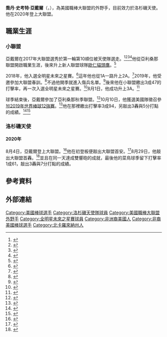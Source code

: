 {{Infobox baseball biography
| name        = 喬·亞戴爾<br />Jo Adell
| image       = Jo Adell 8.27.21 (cropped).jpg
| image_size  = 
| caption     = 2021年的亞戴爾
| team        = 洛杉磯天使
| number      = 7
| position    = [[游擊手|游擊手]]
| birth_date  = {{birth date and age|mf=yes|1999|4|8}}
| birth_place = {{USA}}[[北卡羅來納州|北卡羅來納州]][[薛爾比_(北卡羅來納州)|薛爾比]]
| bats        = 右
| throws      = 右
| debutleague = 美國職棒大聯盟
| debutdate   = 8月4日
| debutyear   = 2020年
| debutteam   = 洛杉磯天使
| statyear    = 2021年球季
| statleague  = 美國職棒大聯盟
| stat1label  = [[打擊率|打擊率]]
| stat1value  = .205
| stat2label  = [[全壘打|全壘打]]
| stat2value  = 7
| stat3label  = [[打點|打點]]
| stat3value  = 33
| stat4label  = [[盜壘|盜壘]]
| stat4value  = 
| teams =
* [[洛杉磯天使|洛杉磯天使]] ({{mlby|2020}}–)
|highlights=
}}
'''喬丹·史考特·亞戴爾'''（{{lang-en|Jordon Scott Adell}}，{{bd|1999年|4月8日|}}），為美國職棒大聯盟的外野手，目前效力於洛杉磯天使。他在2020年登上大聯盟。
==職業生涯==
===小聯盟===
亞戴爾在2017年大聯盟選秀於第一輪第10順位被天使隊選走。<ref>{{cite web|url=http://m.mlb.com/prospects/2017?list=draft|title=MLB.com 2017 Prospect Watch|website=Major League Baseball|access-date=2021-01-27|archive-date=2021-02-06|archive-url=https://web.archive.org/web/20210206042948/http://m.mlb.com/prospects/2017?list=draft|dead-url=no}}</ref><ref>{{cite web|url=http://www.baseballamerica.com/draft/tournament-stars-day-one-adell-stands/#AceYeUIAXdJKTIkY.97|title=Tournament of Stars Day One: Adell Stands Out - BaseballAmerica.com|date=June 22, 2016|access-date=2021-01-27|archive-date=2017-08-19|archive-url=https://web.archive.org/web/20170819063223/http://www.baseballamerica.com/draft/tournament-stars-day-one-adell-stands/#AceYeUIAXdJKTIkY.97|dead-url=no}}</ref><ref>{{cite web|url=http://www.wlky.com/article/ballards-adell-closing-in-on-major-decision/3847177|title=Ballard's Adell closing in on major decision|access-date=2021-01-27|archive-date=2021-02-05|archive-url=https://web.archive.org/web/20210205060908/https://www.wlky.com/article/ballards-adell-closing-in-on-major-decision/3847177|dead-url=no}}</ref><ref>{{cite web|url=http://m.angels.mlb.com/news/article/235986794/angels-draft-jordon-adell-in-first-round/?topicId=27118136|title=Angels draft Jordon Adell in first round|website=Los Angeles Angels|access-date=2021-01-27|archive-date=2017-08-09|archive-url=https://web.archive.org/web/20170809211656/http://m.angels.mlb.com/news/article/235986794/angels-draft-jordon-adell-in-first-round/?topicId=27118136|dead-url=no}}</ref>他從亞利桑那聯盟開啟職業生涯，後來升上新人聯盟球隊[[歐仁貓頭鷹|歐仁貓頭鷹]]。<ref>{{cite web|url=http://www.milb.com/player/index.jsp?player_id=666176#/career/R/hitting/2017/ALL|title=Jo Adell Stats, Highlights, Bio – MiLB.com Stats – The Official Site of Minor League Baseball|publisher=MiLB.com|access-date=December 23, 2017|archive-date=2021-02-05|archive-url=https://web.archive.org/web/20210205045739/http://www.milb.com/player/index.jsp?player_id=666176#/career/R/hitting/2017/ALL|dead-url=no}}</ref>

2018年，他入選全明星未來之星賽。<ref>{{cite web|url=https://www.courier-journal.com/story/sports/mlb/minors/2018/07/06/former-ballard-star-jo-adell-play-mlb-futures-game/763463002/|title=Former Ballard High star Jo Adell named to MLB's Futures Game roster}}</ref>這年他也從1A一路升上2A。<ref>{{cite web|url=http://www.milb.com/player/index.jsp?player_id=666176#/career/R/hitting/2018/ALL|title=Jo Adell Stats, Highlights, Bio – MiLB.com Stats – The Official Site of Minor League Baseball|publisher=MiLB.com|access-date=December 31, 2018|archive-date=2021-02-05|archive-url=https://web.archive.org/web/20210205045739/http://www.milb.com/player/index.jsp?player_id=666176#/career/R/hitting/2018/ALL|dead-url=no}}</ref>2019年，他受邀參加大聯盟春訓。<ref>{{cite web|url=https://www.mlb.com/angels/news/jo-adell-among-angels-non-roster-invitees/c-303178632|title=Top 5 prospects among Angels' NRIs: Adell, Canning included with the 21 players to get the call|date=January 25, 2019|access-date=2021-01-27|archive-date=2019-02-22|archive-url=https://web.archive.org/web/20190222095219/https://www.mlb.com/angels/news/jo-adell-among-angels-non-roster-invitees/c-303178632|dead-url=no}}</ref>不過他開季就進入傷兵名單。<ref>{{cite web|url = http://www.espn.com/mlb/story/_/id/26224813/angels-top-prospect-adell-miss-10-12-weeks|title = Angels top prospect Adell to miss 10–12 weeks|date = March 11, 2019|access-date = 2021-01-27|archive-date = 2020-11-24|archive-url = https://web.archive.org/web/20201124185612/https://www.espn.com/mlb/story/_/id/26224813/angels-top-prospect-adell-miss-10-12-weeks|dead-url = no}}</ref>後來他在小聯盟繳出3成47的打擊率，再一次入選全明星未來之星賽。<ref>{{cite web|url=https://www.mlb.com/news/2019-futures-game-rosters?t=mlb-pipeline-coverage|title=Here are the 2019 Futures Game rosters|author=Jim Callis|website=MLB.com|date=June 28, 2019|access-date=June 28, 2019|archive-date=2021-02-01|archive-url=https://web.archive.org/web/20210201083045/https://www.mlb.com/news/2019-futures-game-rosters?t=mlb-pipeline-coverage|dead-url=no}}</ref>8月1日，他成功升上3A。<ref>{{cite web |url=https://www.baseball-reference.com/register/player.fcgi?id=adell-000jo- |title=Jo Adell Minor & Fall Leagues Statistics & History |publisher=Baseball-Reference.com |access-date=November 9, 2019 |archive-date=2021-01-03 |archive-url=https://web.archive.org/web/20210103112138/https://www.baseball-reference.com/register/player.fcgi?id=adell-000jo- |dead-url=no }}</ref>

球季結束後，亞戴爾參加了亞利桑那秋季聯盟。<ref>{{cite web | url=https://www.baseballamerica.com/stories/2019-arizona-fall-league-rosters-announced/ | title=2019 Arizona Fall League Rosters Announced | access-date=2021-01-27 | archive-date=2021-02-05 | archive-url=https://web.archive.org/web/20210205213758/https://www.baseballamerica.com/stories/2019-arizona-fall-league-rosters-announced/ | dead-url=no }}</ref>10月10日，他獲選美國隊徵召參加[[2019年世界棒球12強賽|2019年世界棒球12強賽]]。<ref>{{cite web | url=https://www.usabaseball.com/news/usa-baseball-names-premier12-roster/c-311115688?tid=216632610 | title=USA Baseball Names Premier12 Roster | work=USA Baseball | date=October 10, 2019 | access-date=October 13, 2019 | archive-date=2020-08-14 | archive-url=https://web.archive.org/web/20200814142625/https://www.usabaseball.com/news/usa-baseball-names-premier12-roster/c-311115688/?tid=216632610 | dead-url=no }}</ref>他在那裡繳出打擊率3成94，另敲出3轟與5分打點的成績。<ref>{{Cite web |url=https://premier12.wbsc.org/en/2019/team-stats/USA |title=存档副本 |access-date=2021-01-27 |archive-date=2019-11-17 |archive-url=https://web.archive.org/web/20191117133214/https://premier12.wbsc.org/en/2019/team-stats/USA |dead-url=yes }}</ref><ref>{{Cite web |url=https://premier12.wbsc.org/en/2019/stats/leaders |title=存档副本 |access-date=2021-01-27 |archive-date=2020-09-27 |archive-url=https://web.archive.org/web/20200927072055/https://premier12.wbsc.org/en/2019/stats/leaders |dead-url=no }}</ref>

===洛杉磯天使===
====2020年====
8月4日，亞戴爾登上大聯盟。<ref>{{cite web |last1=Anderson |first1=R.J. |title=Angels promote Jo Adell, the No. 2 prospect in baseball, per report |url=https://www.cbssports.com/mlb/news/angels-promote-jo-adell-the-no-2-prospect-in-baseball-per-report/ |website=CBS Sports |access-date=5 August 2020 |archive-date=2021-02-28 |archive-url=https://web.archive.org/web/20210228170648/https://www.cbssports.com/mlb/news/angels-promote-jo-adell-the-no-2-prospect-in-baseball-per-report/ |dead-url=no }}</ref>他在初登板便敲出大聯盟首安。<ref>{{cite web |last1=Torres |first1=Maria |title=Jo Adell singles in at-bat debut, Mike Trout homers in return in Angels’ win over Mariners |url=https://www.latimes.com/sports/angels/story/2020-08-04/jo-adell-singles-at-bat-debut-mike-trout-homers-angels-win-over-mariners |website=Los Angeles Times |access-date=5 August 2020 |archive-date=2020-10-23 |archive-url=https://web.archive.org/web/20201023032657/https://www.latimes.com/sports/angels/story/2020-08-04/jo-adell-singles-at-bat-debut-mike-trout-homers-angels-win-over-mariners |dead-url=no }}</ref>8月29日，他敲出大聯盟首轟。<ref>{{cite web |last1=Digiovanna |first1=Mike |title=Angels’ Jo Adell hits first two homers of career to highlight 16-3 rout of Mariners |url=https://www.latimes.com/sports/angels/story/2020-08-29/angels-jo-adell-hits-first-two-homers-of-career-to-highlight-16-3-rout-of-mariners |website=Los Angeles Times |access-date=29 August 2020 |archive-date=2020-12-02 |archive-url=https://web.archive.org/web/20201202032621/https://www.latimes.com/sports/angels/story/2020-08-29/angels-jo-adell-hits-first-two-homers-of-career-to-highlight-16-3-rout-of-mariners |dead-url=no }}</ref>並且在同一天達成雙響砲的成就，最後他的菜鳥球季留下打擊率1成61，敲出3轟與7分打點的成績。
==參考資料==
{{Reflist|2}}
==外部連結==
{{Commons category|Jo Adell}}
{{baseballstats|mlb=666176|espn=40854|br=a/adelljo01|fangraphs=sa3004837}}

{{2019年世界棒球12強賽美國隊選手列表}}
{{洛杉磯天使隊當前登錄名單}}

{{DEFAULTSORT:Adell, Jo}}
[[Category:美國棒球選手|Category:美國棒球選手]]
[[Category:洛杉磯天使隊球員|Category:洛杉磯天使隊球員]]
[[Category:美國職棒大聯盟外野手|Category:美國職棒大聯盟外野手]]
[[Category:全明星未來之星賽球員|Category:全明星未來之星賽球員]]
[[Category:非洲裔美國人|Category:非洲裔美國人]]
[[Category:非裔美國棒球選手|Category:非裔美國棒球選手]]
[[Category:北卡羅來納州人|Category:北卡羅來納州人]]